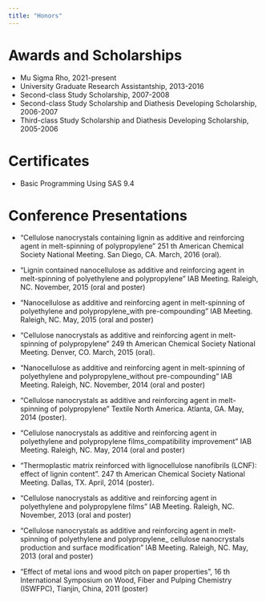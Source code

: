 ```yaml
---
title: "Honors"
---
```


# Awards and Scholarships
+ Mu Sigma Rho, 2021-present
+ University Graduate Research Assistantship, 2013-2016
+ Second-class Study Scholarship, 2007-2008
+ Second-class Study Scholarship and Diathesis Developing Scholarship, 2006-2007
+ Third-class Study Scholarship and Diathesis Developing Scholarship, 2005-2006

# Certificates
+ Basic Programming Using SAS 9.4

# Conference Presentations
+ “Cellulose nanocrystals containing lignin as additive and reinforcing agent in melt-spinning of
polypropylene” 251 th American Chemical Society National Meeting. San Diego, CA. March, 2016
(oral).


+ “Lignin contained nanocellulose as additive and reinforcing agent in melt-spinning of polyethylene
and polypropylene” IAB Meeting. Raleigh, NC. November, 2015 (oral and poster)


+ “Nanocellulose as additive and reinforcing agent in melt-spinning of polyethylene and
polypropylene_with pre-compounding” IAB Meeting. Raleigh, NC. May, 2015 (oral and poster)


+ “Cellulose nanocrystals as additive and reinforcing agent in melt-spinning of polypropylene” 249 th
American Chemical Society National Meeting. Denver, CO. March, 2015 (oral).


+ “Nanocellulose as additive and reinforcing agent in melt-spinning of polyethylene and
polypropylene_without pre-compounding” IAB Meeting. Raleigh, NC. November, 2014 (oral and
poster)


+ “Cellulose nanocrystals as additive and reinforcing agent in melt-spinning of polypropylene”
Textile North America. Atlanta, GA. May, 2014 (poster).


+ “Cellulose nanocrystals as additive and reinforcing agent in polyethylene and polypropylene
films_compatibility improvement” IAB Meeting. Raleigh, NC. May, 2014 (oral and poster)


+ “Thermoplastic matrix reinforced with lignocellulose nanofibrils (LCNF): effect of lignin content”.
247 th American Chemical Society National Meeting. Dallas, TX. April, 2014 (poster).


+ “Cellulose nanocrystals as additive and reinforcing agent in polyethylene and polypropylene films”
IAB Meeting. Raleigh, NC. November, 2013 (oral and poster)


+ “Cellulose nanocrystals as additive and reinforcing agent in melt-spinning of polyethylene and
polypropylene_ cellulose nanocrystals production and surface modification” IAB Meeting.
Raleigh, NC. May, 2013 (oral and poster)


+ “Effect of metal ions and wood pitch on paper properties”, 16 th International Symposium on
Wood, Fiber and Pulping Chemistry (ISWFPC), Tianjin, China, 2011 (poster)


